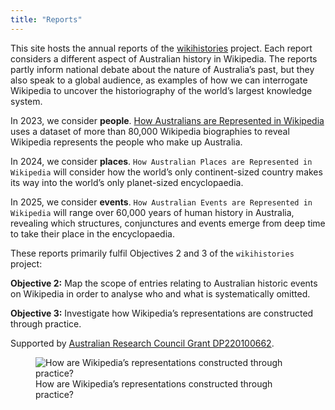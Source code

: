 ```yaml
---
title: "Reports"
---
```


This site hosts the annual reports of the [wikihistories](https://wikihistories.net) project. Each report considers a different aspect of Australian history in Wikipedia. The reports partly inform national debate about the nature of Australia's past, but they also speak to a global audience, as examples of how we can interrogate Wikipedia to uncover the historiography of the world's largest knowledge system.

In 2023, we consider **people**. [How Australians are Represented in Wikipedia](who-counts.html) uses a dataset of more than 80,000 Wikipedia biographies to reveal Wikipedia represents the people who make up Australia.

In 2024, we consider **places**. `How Australian Places are Represented in Wikipedia` will consider how the world's only continent-sized country makes its way into the world's only planet-sized encyclopaedia.

In 2025, we consider **events**. `How Australian Events are Represented in Wikipedia` will range over 60,000 years of human history in Australia, revealing which structures, conjunctures and events emerge from deep time to take their place in the encyclopaedia.

These reports primarily fulfil Objectives 2 and 3 of the `wikihistories` project:

**Objective 2:** Map the scope of entries relating to Australian historic events on Wikipedia in order to analyse who and what is systematically omitted.

**Objective 3:** Investigate how Wikipedia’s representations are constructed through practice.

Supported by [Australian Research Council Grant DP220100662](https://dataportal.arc.gov.au/NCGP/Web/Grant/Grant/DP220100662).

![How are Wikipedia's representations constructed through practice?](assets/objective-3.png)
